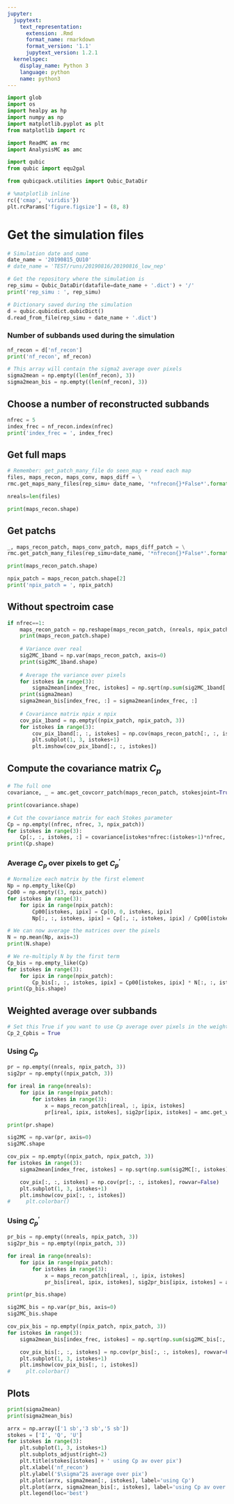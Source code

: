 ```yaml
---
jupyter:
  jupytext:
    text_representation:
      extension: .Rmd
      format_name: rmarkdown
      format_version: '1.1'
      jupytext_version: 1.2.1
  kernelspec:
    display_name: Python 3
    language: python
    name: python3
---
```


```python
import glob
import os
import healpy as hp
import numpy as np
import matplotlib.pyplot as plt
from matplotlib import rc

import ReadMC as rmc
import AnalysisMC as amc

import qubic
from qubic import equ2gal

from qubicpack.utilities import Qubic_DataDir

# %matplotlib inline
rc({'cmap', 'viridis'})
plt.rcParams['figure.figsize'] = (8, 8)

```

# Get the simulation files

```python
# Simulation date and name
date_name = '20190815_QU10'
# date_name = 'TEST/runs/20190816/20190816_low_nep'

# Get the repository where the simulation is
rep_simu = Qubic_DataDir(datafile=date_name + '.dict') + '/'
print('rep_simu : ', rep_simu)

# Dictionary saved during the simulation
d = qubic.qubicdict.qubicDict()
d.read_from_file(rep_simu + date_name + '.dict')
```

### Number of subbands used during the simulation

```python
nf_recon = d['nf_recon']
print('nf_recon', nf_recon)

# This array will contain the sigma2 average over pixels
sigma2mean = np.empty((len(nf_recon), 3))
sigma2mean_bis = np.empty((len(nf_recon), 3))
```

## Choose a number of reconstructed subbands

```python
nfrec = 5
index_frec = nf_recon.index(nfrec)
print('index_frec = ', index_frec)
```

## Get full maps

```python
# Remember: get_patch_many_file do seen_map + read each map
files, maps_recon, maps_conv, maps_diff = \
rmc.get_maps_many_files(rep_simu+ date_name, '*nfrecon{}*False*'.format(nfrec))

nreals=len(files)
```

```python
print(maps_recon.shape)
```

## Get patchs

```python
_, maps_recon_patch, maps_conv_patch, maps_diff_patch = \
rmc.get_patch_many_files(rep_simu+date_name, '*nfrecon{}*False*'.format(nfrec))

print(maps_recon_patch.shape)

npix_patch = maps_recon_patch.shape[2]
print('npix_patch = ', npix_patch)
```

## Without spectroim case

```python
if nfrec==1:
    maps_recon_patch = np.reshape(maps_recon_patch, (nreals, npix_patch, 3))
    print(maps_recon_patch.shape)
    
    # Variance over real
    sig2MC_1band = np.var(maps_recon_patch, axis=0)
    print(sig2MC_1band.shape)
    
    # Average the variance over pixels
    for istokes in range(3):
        sigma2mean[index_frec, istokes] = np.sqrt(np.sum(sig2MC_1band[:, istokes])) / npix_patch     
    print(sigma2mean)
    sigma2mean_bis[index_frec, :] = sigma2mean[index_frec, :]
    
    # Covariance matrix npix x npix
    cov_pix_1band = np.empty((npix_patch, npix_patch, 3))
    for istokes in range(3):
        cov_pix_1band[:, :, istokes] = np.cov(maps_recon_patch[:, :, istokes], rowvar=False)
        plt.subplot(1, 3, istokes+1)
        plt.imshow(cov_pix_1band[:, :, istokes])
```

## Compute the covariance matrix $C_p$

```python
# The full one
covariance, _ = amc.get_covcorr_patch(maps_recon_patch, stokesjoint=True)

print(covariance.shape)

# Cut the covariance matrix for each Stokes parameter
Cp = np.empty((nfrec, nfrec, 3, npix_patch))
for istokes in range(3):
    Cp[:, :, istokes, :] = covariance[istokes*nfrec:(istokes+1)*nfrec, istokes*nfrec:(istokes+1)*nfrec, :]
print(Cp.shape)
```

### Average $C_p$ over pixels to get $C^{'}_p$

```python
# Normalize each matrix by the first element
Np = np.empty_like(Cp)
Cp00 = np.empty((3, npix_patch))
for istokes in range(3):
    for ipix in range(npix_patch):
        Cp00[istokes, ipix] = Cp[0, 0, istokes, ipix]
        Np[:, :, istokes, ipix] = Cp[:, :, istokes, ipix] / Cp00[istokes, ipix]

# We can now average the matrices over the pixels
N = np.mean(Np, axis=3)  
print(N.shape)

# We re-multiply N by the first term
Cp_bis = np.empty_like(Cp)
for istokes in range(3):
    for ipix in range(npix_patch):
        Cp_bis[:, :, istokes, ipix] = Cp00[istokes, ipix] * N[:, :, istokes]
print(Cp_bis.shape)

```

## Weighted average over subbands


```python
# Set this True if you want to use Cp average over pixels in the weighted average
Cp_2_Cpbis = True
```

### Using $C_p$

```python
pr = np.empty((nreals, npix_patch, 3))
sig2pr = np.empty((npix_patch, 3))

for ireal in range(nreals):
    for ipix in range(npix_patch):
        for istokes in range(3):
            x = maps_recon_patch[ireal, :, ipix, istokes]
            pr[ireal, ipix, istokes], sig2pr[ipix, istokes] = amc.get_weighted_correlation_average(x, Cp[:, :, istokes, ipix])

print(pr.shape)

sig2MC = np.var(pr, axis=0)
sig2MC.shape

cov_pix = np.empty((npix_patch, npix_patch, 3))
for istokes in range(3):
    sigma2mean[index_frec, istokes] = np.sqrt(np.sum(sig2MC[:, istokes])) / npix_patch

    cov_pix[:, :, istokes] = np.cov(pr[:, :, istokes], rowvar=False)
    plt.subplot(1, 3, istokes+1)
    plt.imshow(cov_pix[:, :, istokes])
#     plt.colorbar()
```

### Using $C^{'}_p$

```python
pr_bis = np.empty((nreals, npix_patch, 3))
sig2pr_bis = np.empty((npix_patch, 3))

for ireal in range(nreals):
    for ipix in range(npix_patch):
        for istokes in range(3):
            x = maps_recon_patch[ireal, :, ipix, istokes]
            pr_bis[ireal, ipix, istokes], sig2pr_bis[ipix, istokes] = amc.get_weighted_correlation_average(x, Cp_bis[:, :, istokes, ipix])

print(pr_bis.shape)

sig2MC_bis = np.var(pr_bis, axis=0)
sig2MC_bis.shape

cov_pix_bis = np.empty((npix_patch, npix_patch, 3))
for istokes in range(3):
    sigma2mean_bis[index_frec, istokes] = np.sqrt(np.sum(sig2MC_bis[:, istokes])) / npix_patch

    cov_pix_bis[:, :, istokes] = np.cov(pr_bis[:, :, istokes], rowvar=False)
    plt.subplot(1, 3, istokes+1)
    plt.imshow(cov_pix_bis[:, :, istokes])
#     plt.colorbar()
```

## Plots

```python
print(sigma2mean)
print(sigma2mean_bis)
```

```python
arrx = np.array(['1 sb','3 sb','5 sb'])
stokes = ['I', 'Q', 'U']
for istokes in range(3):
    plt.subplot(1, 3, istokes+1)
    plt.subplots_adjust(right=2)
    plt.title(stokes[istokes] + ' using Cp av over pix')
    plt.xlabel('nf_recon')
    plt.ylabel('$\sigma^2$ average over pix')
    plt.plot(arrx, sigma2mean[:, istokes], label='using Cp')
    plt.plot(arrx, sigma2mean_bis[:, istokes], label='using Cp av over pix')
    plt.legend(loc='best')
```

```python

```
